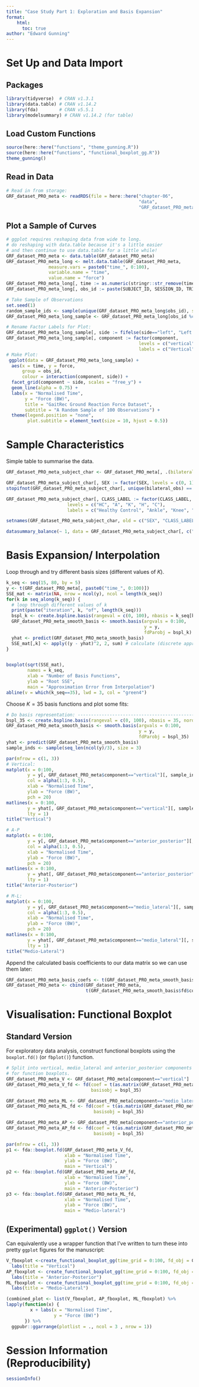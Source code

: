 ```yaml
---
title: "Case Study Part 1: Exploration and Basis Expansion"
format:
    html:
      toc: true
author: "Edward Gunning"
---
```



# Set Up and Data Import

## Packages

```r
library(tidyverse)  # CRAN v1.3.1 
library(data.table) # CRAN v1.14.2
library(fda)        # CRAN v5.5.1   
library(modelsummary) # CRAN v1.14.2 (for table)
```

## Load Custom Functions

```r
source(here::here("functions", "theme_gunning.R"))
source(here::here("functions", "functional_boxplot_gg.R"))
theme_gunning()
```

## Read in Data

```r
# Read in from storage:
GRF_dataset_PRO_meta <- readRDS(file = here::here("chapter-06",
                                                  "data",
                                                  "GRF_dataset_PRO_meta.rds"))
```

## Plot a Sample of Curves

```r
# ggplot requires reshaping data from wide to long.
# do reshaping with data.table because it's a little easier
# and then continue to use data.table for a little while!
GRF_dataset_PRO_meta <- data.table(GRF_dataset_PRO_meta)
GRF_dataset_PRO_meta_long <- melt.data.table(GRF_dataset_PRO_meta,
                measure.vars = paste0("time_", 0:100),
                variable.name = "time",
                value.name = "force")
GRF_dataset_PRO_meta_long[, time := as.numeric(stringr::str_remove(time, "time_"))]
GRF_dataset_PRO_meta_long[, obs_id := paste(SUBJECT_ID, SESSION_ID, TRIAL_ID, sep = "_")]
```

```r
# Take Sample of Observations
set.seed(1)
random_sample_ids <- sample(unique(GRF_dataset_PRO_meta_long$obs_id), size = 100)
GRF_dataset_PRO_meta_long_sample <- GRF_dataset_PRO_meta_long[obs_id %chin% random_sample_ids]

# Rename Factor Labels for Plot:
GRF_dataset_PRO_meta_long_sample[, side := fifelse(side=="left", "Left Side", "Right Side")]
GRF_dataset_PRO_meta_long_sample[, component := factor(component,
                                                  levels = c("vertical", "anterior_posterior", "medio_lateral"),
                                                  labels = c("Vertical", "Anterior-Posterior", "Medio-Lateral"))]
# Make Plot:
 ggplot(data = GRF_dataset_PRO_meta_long_sample) +
  aes(x = time, y = force,
      group = obs_id,
      colour = interaction(component, side)) +
  facet_grid(component ~ side, scales = "free_y") +
  geom_line(alpha = 0.75) +
  labs(x = "Normalised Time",
       y = "Force (BW)",
       title = "GaitRec Ground Reaction Force Dataset",
       subtitle = "A Random Sample of 100 Observations") +
  theme(legend.position = "none",
        plot.subtitle = element_text(size = 10, hjust = 0.5))
```

# Sample Characteristics

Simple table to summarise the data.

```r
GRF_dataset_PRO_meta_subject_char <- GRF_dataset_PRO_meta[, .(bilateral_obs = uniqueN(side) == 2), by = .(SUBJECT_ID, CLASS_LABEL, SEX, AGE, BODY_MASS)]

GRF_dataset_PRO_meta_subject_char[, SEX := factor(SEX, levels = c(0, 1), labels = c("Female", "Male"))]
stopifnot(GRF_dataset_PRO_meta_subject_char[, unique(bilateral_obs) == TRUE])

GRF_dataset_PRO_meta_subject_char[, CLASS_LABEL := factor(CLASS_LABEL, # re-label facets for strip texts.
                       levels = c("HC", "A", "K", "H", "C"),
                       labels = c("Healthy Control", "Ankle", "Knee", "Hip", "Calcaneous"))]

setnames(GRF_dataset_PRO_meta_subject_char, old = c("SEX", "CLASS_LABEL", "AGE", "BODY_MASS"), new =  c("Sex", "Impairment Class", "Age (years)", "Body Mass (kg)"))

datasummary_balance(~ 1, data = GRF_dataset_PRO_meta_subject_char[, c("Age (years)", "Body Mass (kg)", "Sex", "Impairment Class")], output = "markdown")
```

# Basis Expansion/ Interpolation

Loop through and try different basis sizes (different values of $K$).

```r
k_seq <- seq(15, 80, by = 5)
y <- t(GRF_dataset_PRO_meta[, paste0("time_", 0:100)])
SSE_mat <- matrix(NA, nrow = ncol(y), ncol = length(k_seq))
for(k in seq_along(k_seq)) {
  # loop through different values of k
  print(paste("iteration", k, "of", length(k_seq)))
  bspl_k <- create.bspline.basis(rangeval = c(0, 100), nbasis = k_seq[k], norder = 4)
  GRF_dataset_PRO_meta_smooth_basis <- smooth.basis(argvals = 0:100,
                                                    y = y,
                                                    fdParobj = bspl_k)
  yhat <- predict(GRF_dataset_PRO_meta_smooth_basis)
  SSE_mat[,k] <- apply((y - yhat)^2, 2, sum) # calculate (discrete approx. to) integrated squared error
}


boxplot(sqrt(SSE_mat),
        names = k_seq,
        xlab = "Number of Basis Functions",
        ylab = "Root SSE",
        main = "Approximation Error from Interpolation")
abline(v = which(k_seq==35), lwd = 3, col = "green4")
```

Choose $K=35$ basis functions and plot some fits:

```r
# Do basis representation: ------------------------------------------------
bspl_35 <- create.bspline.basis(rangeval = c(0, 100), nbasis = 35, norder = 4)
GRF_dataset_PRO_meta_smooth_basis <- smooth.basis(argvals = 0:100,
                                                  y = y,
                                                  fdParobj = bspl_35)
yhat <- predict(GRF_dataset_PRO_meta_smooth_basis)
sample_inds <- sample(seq_len(ncol(y)/3), size = 3)

par(mfrow = c(1, 3))
# Vertical:
matplot(x = 0:100,
        y = y[, GRF_dataset_PRO_meta$component=="vertical"][, sample_inds],
        col = alpha(1:3, 0.5), 
        xlab = "Normalised Time",
        ylab = "Force (BW)",
        pch = 20)
matlines(x = 0:100,
        y = yhat[, GRF_dataset_PRO_meta$component=="vertical"][, sample_inds],
        lty = 1)
title("Vertical")

# A-P
matplot(x = 0:100,
        y = y[, GRF_dataset_PRO_meta$component=="anterior_posterior"][, sample_inds],
        col = alpha(1:3, 0.5), 
        xlab = "Normalised Time",
        ylab = "Force (BW)",
        pch = 20)
matlines(x = 0:100,
        y = yhat[, GRF_dataset_PRO_meta$component=="anterior_posterior"][, sample_inds],
        lty = 1)
title("Anterior-Posterior")

# M-L:
matplot(x = 0:100,
        y = y[, GRF_dataset_PRO_meta$component=="medio_lateral"][, sample_inds],
        col = alpha(1:3, 0.5), 
        xlab = "Normalised Time",
        ylab = "Force (BW)",
        pch = 20)
matlines(x = 0:100,
        y = yhat[, GRF_dataset_PRO_meta$component=="medio_lateral"][, sample_inds],
        lty = 1)
title("Medio-Lateral")


```

Append the calculated basis coefficients to our data matrix so we can use them later:

```r
GRF_dataset_PRO_meta_basis_coefs <- t(GRF_dataset_PRO_meta_smooth_basis$fd$coefs)
GRF_dataset_PRO_meta <- cbind(GRF_dataset_PRO_meta,
                              t(GRF_dataset_PRO_meta_smooth_basis$fd$coefs))
```

# Visualisation: Functional Boxplot

## Standard Version 

For exploratory data analysis, construct functional boxplots using the `boxplot.fd()` (or `fbplot()`) function.

```r
# Split into vertical, medio_lateral and anterior_posterior components
# for function boxplots.
GRF_dataset_PRO_meta_V <- GRF_dataset_PRO_meta[component=="vertical"]
GRF_dataset_PRO_meta_V_fd <- fd(coef = t(as.matrix(GRF_dataset_PRO_meta_V[, paste0("bspl4.", 1:35)])),
                                basisobj = bspl_35)

GRF_dataset_PRO_meta_ML <- GRF_dataset_PRO_meta[component=="medio_lateral"]
GRF_dataset_PRO_meta_ML_fd <- fd(coef = t(as.matrix(GRF_dataset_PRO_meta_ML[, paste0("bspl4.", 1:35)])),
                                 basisobj = bspl_35)

GRF_dataset_PRO_meta_AP <- GRF_dataset_PRO_meta[component=="anterior_posterior"]
GRF_dataset_PRO_meta_AP_fd <- fd(coef = t(as.matrix(GRF_dataset_PRO_meta_AP[, paste0("bspl4.", 1:35)])),
                                 basisobj = bspl_35)

par(mfrow = c(1, 3))
p1 <- fda::boxplot.fd(GRF_dataset_PRO_meta_V_fd,
                      xlab = "Normalised Time",
                      ylab = "Force (BW)",
                      main = "Vertical")
p2 <- fda::boxplot.fd(GRF_dataset_PRO_meta_AP_fd,
                      xlab = "Normalised Time",
                      ylab = "Force (BW)",
                      main = "Anterior-Posterior")
p3 <- fda::boxplot.fd(GRF_dataset_PRO_meta_ML_fd,
                      xlab = "Normalised Time",
                      ylab = "Force (BW)",
                      main = "Medio-lateral")
```


## (Experimental) `ggplot()` Version

Can equivalently use a wrapper function that I've written to turn these into pretty `ggplot` figures for the manuscript:

```r
V_fboxplot <-create_functional_boxplot_gg(time_grid = 0:100, fd_obj = GRF_dataset_PRO_meta_V_fd)$ggplot + 
  labs(title = "Vertical")
AP_fboxplot <- create_functional_boxplot_gg(time_grid = 0:100, fd_obj = GRF_dataset_PRO_meta_AP_fd)$ggplot +
  labs(title = "Anterior-Posterior")
ML_fboxplot <- create_functional_boxplot_gg(time_grid = 0:100, fd_obj = GRF_dataset_PRO_meta_ML_fd)$ggplot +
  labs(title = "Medio-Lateral")
```

```r
(combined_plot <- list(V_fboxplot, AP_fboxplot, ML_fboxplot) %>%
lapply(function(x) {
         x + labs(x = "Normalised Time",
                  y = "Force (BW)")
       }) %>%
  ggpubr::ggarrange(plotlist = ., ncol = 3 , nrow = 1))
```

# Session Information (Reproducibility)

```r
sessionInfo()
```


